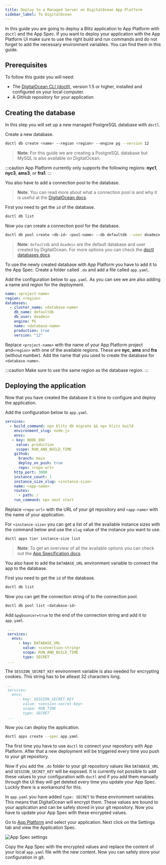 ```yaml
---
title: Deploy to a Managed Server on DigitalOcean App Platform
sidebar_label: To DigitalOcean
---
```


In this guide you are going to deploy a Blitz application to App Platform with `doctl` and the App Spec.
If you want to deploy your application with the App Platform UI make sure to use the right build and run commands
and do not forget to add the necessary environment variables. You can find them in this guide.

## Prerequisites

To follow this guide you will need:

- The [DigitalOcean CLI (doctl)](https://www.digitalocean.com/docs/apis-clis/doctl/), version 1.5 or higher, installed and configured on your local computer.
- A GitHub repository for your application

## Creating the database

In this step you will set up a new managed PostgreSQL database with `doctl`.

Create a new database.

```bash
doctl db create <name> --region <region> --engine pg --version 12
```

> **Note**: For this guide we are creating a PostgreSQL database but MySQL is also available on DigitalOcean.

:::caution
App Platform currently only supports the following regions: **nyc1**, **nyc3**, **ams3**, or **fra1**.
:::

You also have to add a connection pool to the database.

> **Note**: You can read more about what a connection pool is and why it is useful at the [DigitalOcean docs](https://www.digitalocean.com/docs/databases/postgresql/how-to/manage-connection-pools/).

First you need to get the `id` of the database.

```bash
doctl db list
```

Now you can create a connection pool for the database.

```bash
doctl db pool create <db-id> <pool-name> --db defaultdb --user doadmin --size 1
```

> **Note**: `defaultdb` and `doadmin` are the default database and user created by DigitalOcean. For more options you can check the [doctl databases docs](https://www.digitalocean.com/docs/apis-clis/doctl/reference/databases/).

To use the newly created database with App Platform you have to add it to the App Spec. Create a folder called `.do` and add a file called `app.yaml`.

Add the configuration below to `app.yaml`. As you can see we are also adding a name and region for the deployment.

```yaml
name: <project-name>
region: <region>
databases:
  - cluster_name: <database-name>
    db_name: defaultdb
    db_user: doadmin
    engine: PG
    name: <database-name>
    production: true
    version: "12"
```

Replace `<project-name>` with the name of your App Platform project and`<region>` with one of the available regions. These are **nyc**, **ams** and **fra** (without number).
Add the name that you used to create the database for `<database-name>`.

:::caution
Make sure to use the same region as the database region.
:::

## Deploying the application

Now that you have created the database it is time to configure and deploy the application.

Add the configuration below to `app.yaml`.

```yaml
services:
  - build_command: npx blitz db migrate && npx blitz build
    environment_slug: node-js
    envs:
   - key: NODE_ENV
     value: production
     scope: RUN_AND_BUILD_TIME
    github:
      branch: main
      deploy_on_push: true
      repo: <repo-url>
    http_port: 3000
    instance_count: 1
    instance_size_slug: <instance-size>
    name: <app-name>
    routes:
      - path: /
    run_command: npx next start
```

Replace `<repo-url>` with the URL of your git repository and `<app-name>` with the name of your application.

For `<instance-size>` you can get a list of all the available instance sizes with the command below and use the `slug` value of the instance you want to use.

```bash
doctl apps tier instance-size list
```

> **Note**: To get an overview of all the available options you can check out the [App Specification docs](https://www.digitalocean.com/docs/app-platform/references/app-specification-reference/).

You also have to add the `DATABASE_URL` environment variable to connect the app to the database.

First you need to get the `id` of the database.

```bash
doctl db list
```

Now you can get the connection string of to the connection pool.

```bash
doctl db pool list <database-id>
```

Add `&pgbouncer=true` to the end of the connection string and add it to `app.yaml`.

```yaml
 ...
 services:
   envs:
      - key: DATABASE_URL
        value: <connection-string>
        scope: RUN_AND_BUILD_TIME
        type: SECRET
 ...

```

The `SESSION_SECRET_KEY` environment variable is also needed for encrypting cookies. This string has to be atleast 32 characters long.

```yaml
...
 services:
   envs:
      - key: SESSION_SECRET_KEY
        value: <session-secret-key>
        scope: RUN_TIME
        type: SECRET
 ...

```

Now you can deploy the application.

```bash
doctl apps create --spec app.yaml
```

The first time you have to use `doctl` to connect your repository with App Platform. After that a new deployment will be triggered every time you push to your git repository.

Now if you add the `.do` folder to your git repository values like `DATABASE_URL` and `SESSION_SECRET_KEY` will be exposed.
It is currently not possible to add these values to your configuration with `doctl` and if you add them manually through the UI they will get deleted every time you update your App Spec.
Luckily there is a workaround for this.

In `app.yaml` you have added `type: SECRET` to these environment variables. This means that DigitalOcean will encrypt them.
These values are bound to your application and can be safely stored in your git repository. Now you have to update your App Spec with these encrypted values.

Go to [App Platform](https://cloud.digitalocean.com/apps) and select your application. Next click on the Settings tab and view the Application Spec.

![App Spec settings](/img/do_app_spec.png)

Copy the App Spec with the encrypted values and replace the content of your local `app.yaml` file with the new content. Now you can safely store your configuration in git.
